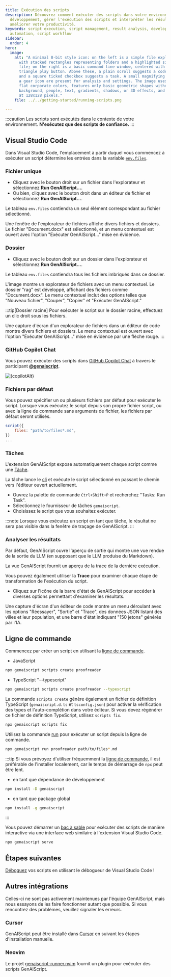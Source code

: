 ```yaml
---
title: Exécution des scripts
description: Découvrez comment exécuter des scripts dans votre environnement de
  développement, gérer l'exécution des scripts et interpréter les résultats pour
  améliorer votre productivité.
keywords: script execution, script management, result analysis, development
  automation, script workflow
sidebar:
  order: 4
hero:
  image:
    alt: "A minimal 8-bit style icon: on the left is a simple file explorer window
      with stacked rectangles representing folders and a highlighted single
      file; on the right is a basic command line window, centered with a bright
      triangle play button. Above these, a plain scroll suggests a code script
      and a square ticked checkbox suggests a task. A small magnifying glass and
      a gear icon are present for analysis and settings. The image uses five
      flat corporate colors, features only basic geometric shapes without
      background, people, text, gradients, shadows, or 3D effects, and is sized
      at 128x128 pixels."
    file: ../../getting-started/running-scripts.png

---
```



:::caution
Les scripts sont exécutés dans le contexte de votre environnement.
**N'exécutez que des scripts de confiance.**
:::

## Visual Studio Code

Dans Visual Studio Code, l'emplacement à partir duquel vous commencez à exécuter un script détermine les entrées dans la variable [`env.files`](../../reference/scripts/context/).

<YouTube id="https://youtu.be/dM8blQZvvJg" portraitQuality="high" />

### Fichier unique

* Cliquez avec le bouton droit sur un fichier dans l'explorateur et sélectionnez **Run GenAIScript...**.
* Ou bien, cliquez avec le bouton droit dans un éditeur de fichier et sélectionnez **Run GenAIScript...**.

Le tableau `env.files` contiendra un seul élément correspondant au fichier sélectionné.

Une fenêtre de l'explorateur de fichiers affiche divers fichiers et dossiers. Le fichier "Document.docx" est sélectionné, et un menu contextuel est ouvert avec l'option "Exécuter GenAIScript..." mise en évidence.

### Dossier

* Cliquez avec le bouton droit sur un dossier dans l'explorateur et sélectionnez **Run GenAIScript...**.

Le tableau `env.files` contiendra tous les fichiers imbriqués dans ce dossier.

L'image montre un explorateur de fichiers avec un menu contextuel. Le dossier "rag" est développé, affichant des fichiers comme "Document.docx". Le menu contextuel inclut des options telles que "Nouveau fichier", "Couper", "Copier" et "Exécuter GenAIScript."

:::tip[Dossier racine]
Pour exécuter le script sur le dossier racine, effectuez un clic droit sous les fichiers.

Une capture d'écran d'un explorateur de fichiers dans un éditeur de code montre divers fichiers et dossiers. Le menu contextuel est ouvert avec l'option "Exécuter GenAIScript..." mise en évidence par une flèche rouge.
:::

### GitHub Copilot Chat

Vous pouvez exécuter des scripts dans [GitHub Copilot Chat](https://code.visualstudio.com/docs/copilot/getting-started-chat) à travers le participant [**@genaiscript**](../../reference/vscode/github-copilot-chat/).

<Image src={copilotSrc} alt={copilotAlt} loading="lazy" />

### Fichiers par défaut

Vous pouvez spécifier un ou plusieurs fichiers par défaut pour exécuter le script.
Lorsque vous exécutez le script depuis son propre fichier script, ou avec la ligne de commande sans arguments de fichier,
les fichiers par défaut seront utilisés.

```js
script({
    files: "path/to/files*.md",
})
...
```

### Tâches

L'extension GenAIScript expose automatiquement chaque script comme une [Tâche](https://code.visualstudio.com/docs/editor/tasks).

La tâche lance le [cli](../../reference/cli/) et exécute le script sélectionné en passant le chemin vers l'éditeur ouvert actuellement.

* Ouvrez la palette de commande `Ctrl+Shift+P` et recherchez "Tasks: Run Task".
* Sélectionnez le fournisseur de tâches `genaiscript`.
* Choisissez le script que vous souhaitez exécuter.

:::note
Lorsque vous exécutez un script en tant que tâche, le résultat ne sera pas visible dans la fenêtre de traçage de GenAIScript.
:::

### Analyser les résultats

Par défaut, GenAIScript ouvre l'aperçu de sortie qui montre une vue rendue de la sortie du LLM (en supposant que le LLM produise du Markdown).

La vue GenAIScript fournit un aperçu de la trace de la dernière exécution.

Vous pouvez également utiliser la **Trace** pour examiner chaque étape de transformation de l'exécution du script.

* Cliquez sur l'icône de la barre d'état de GenAIScript pour accéder à diverses options permettant d'examiner les résultats.

Une capture d'écran d'un éditeur de code montre un menu déroulant avec les options "Réessayer", "Sortie" et "Trace", des données JSON listant des villes et leur population, et une barre d'état indiquant "150 jetons" générés par l'IA.

## Ligne de commande

Commencez par créer un script en utilisant la [ligne de commande](../../reference/cli/).

* JavaScript

```sh
npx genaiscript scripts create proofreader
```

* TypeScript "--typescript"

```sh
npx genaiscript scripts create proofreader --typescript
```

La commande `scripts create` génère également un fichier de définition TypeScript (`genaiscript.d.ts` et `tsconfig.json`) pour activer la vérification des types et l'auto-complétion dans votre éditeur. Si vous devez régénérer ce fichier de définition TypeScript, utilisez `scripts fix`.

```sh
npx genaiscript scripts fix
```

Utilisez la commande [run](../../reference/cli/run/) pour exécuter un script depuis la ligne de commande.

```sh
npx genaiscript run proofreader path/to/files*.md
```

:::tip
Si vous prévoyez d'utiliser fréquemment la [ligne de commande](../../reference/cli/),
il est préférable de l'installer localement, car le temps de démarrage de `npx` peut être lent.

* en tant que dépendance de développement

```sh
npm install -D genaiscript
```

* en tant que package global

```sh
npm install -g genaiscript
```
:::

Vous pouvez démarrer un [bac à sable](../../reference/playground/) pour exécuter des scripts de manière interactive via une interface web similaire à l'extension Visual Studio Code.

```sh
npx genaiscript serve
```

## Étapes suivantes

[Déboguez](../../getting-started/debugging-scripts/) vos scripts en utilisant le débogueur de Visual Studio Code !

## Autres intégrations

Celles-ci ne sont pas activement maintenues par l'équipe GenAIScript, mais nous essayons de les faire fonctionner autant que possible. Si vous rencontrez des problèmes, veuillez signaler les erreurs.

### Cursor

GenAIScript peut être installé dans [Cursor](https://cursor.sh/how-to-install-extension)
en suivant les étapes d'installation manuelle.

### Neovim

Le projet [genaiscript-runner.nvim](https://github.com/ryanramage/genaiscript-runner.nvim) fournit un plugin pour exécuter des scripts GenAIScript.
